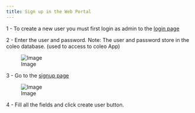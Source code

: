 ```yaml
---
title: Sign up in the Web Portal
---
```



1 - To create a new user you must first login as admin to the [login page](https://biodiversite-quebec.ca/fr/login)

2 - Enter the user and password. Note: The user and password  store in the coleo database. (used to access to coleo App) 

![Image](img/login.png)

3 - Go to the [signup page](https://biodiversite-quebec.ca/fr/signup)

![Image](img/login.png)

4 - Fill all the fields and click create user button. 





